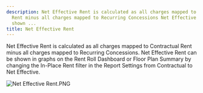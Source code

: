 ```yaml
---
description: Net Effective Rent is calculated as all charges mapped to Contractual
  Rent minus all charges mapped to Recurring Concessions Net Effective Rent can be
  shown ...
title: Net Effective Rent
---
```


Net Effective Rent is calculated as all charges mapped to Contractual Rent minus all charges mapped to Recurring Concessions. Net Effective Rent can be shown in graphs on the Rent Roll Dashboard or Floor Plan Summary by changing the In-Place Rent filter in the Report Settings from Contractual to Net Effective.


<Frame>
  <img src="/images/rediq/7f4ea44d0ca9dff7f36a53fe1300c339b7e92d98.png" alt="Net Effective Rent.PNG" />
</Frame>